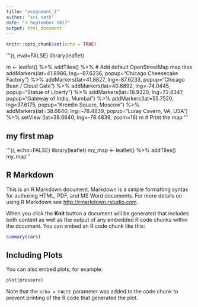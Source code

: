 ```yaml
---
title: "assgnment_2"
author: "sri nath"
date: "3 September 2017"
output: html_document
---
```


```r
knitr::opts_chunk$set(echo = TRUE)
```

'''{r, eval=FALSE}
library(leaflet)

m <- leaflet() %>%
  addTiles() %>%  # Add default OpenStreetMap map tiles
  addMarkers(lat=41.8986, lng=-87.6236, popup="Chicago Cheesecake Factory") %>%
  addMarkers(lat=41.8827, lng=-87.6233, popup="Chicago Bean / Cloud Gate") %>%
  addMarkers(lat=40.6892, lng=-74.0445, popup="Statue of Liberty") %>%
  addMarkers(lat=18.9220, lng=72.8347, popup="Gateway of India, Mumbai") %>%
  addMarkers(lat=55.7520, lng=37.6175, popup="Kremlin Square, Moscow") %>%
  addMarkers(lat=38.6640, lng=-78.4839, popup="Luray Cavern, VA, USA") %>%
  setView (lat=38.6640, lng=-78.4839, zoom=16)
m  # Print the map
'''

## my first map

'''{r, echo=FALSE}
library(leaflet)
my_map <- leaflet() %>%
  addTiles()
  my_map
'''

## R Markdown

This is an R Markdown document. Markdown is a simple formatting syntax for authoring HTML, PDF, and MS Word documents. For more details on using R Markdown see <http://rmarkdown.rstudio.com>.

When you click the **Knit** button a document will be generated that includes both content as well as the output of any embedded R code chunks within the document. You can embed an R code chunk like this:

```r
summary(cars)
```

## Including Plots

You can also embed plots, for example:

```r
plot(pressure)
```

Note that the `echo = FALSE` parameter was added to the code chunk to prevent printing of the R code that generated the plot.
